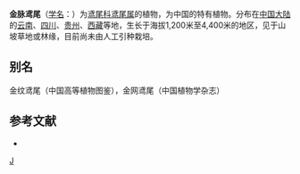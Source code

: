 {{Speciesbox 
| genus = Iris
| species = chrysographes
| image = Iris chrysographes 138-8433.jpg
| status = NE
| status_system = IUCN3.1
| authority = Dykes
}}

'''金脉鸢尾'''（[[学名|学名]]：{{lang|la|''Iris chrysographes''}}）为[[鸢尾科|鸢尾科]][[鸢尾属|鸢尾属]]的植物，为中国的特有植物。分布在[[中国大陆|中国大陆]]的[[云南|云南]]、[[四川|四川]]、[[贵州|贵州]]、[[西藏|西藏]]等地，生长于海拔1,200米至4,400米的地区，见于山坡草地或林缘，目前尚未由人工引种栽培。

== 别名 ==
金纹鸢尾（中国高等植物图鉴），金网鸢尾（中国植物学杂志）

== 参考文献 ==
<div class="references-small">
* {{cite web| url =http://www.bioinfo.cn/db05/KmzwSpecies.php?action=view&id=11440| title =金脉鸢尾| work =《中国高等植物数据库全库》| publisher =中国科学院微生物研究所| author =昆明植物研究所| accessdate =2009-02-24| deadurl =yes| archiveurl =https://web.archive.org/web/20160305064704/http://www.bioinfo.cn/db05/KmzwSpecies.php?action=view&id=11440| archivedate =2016-03-05}}
</div>
{{Taxonbar|from=Q1536172}}

[[Category:鸢尾属|J]]
{{植物小作品}}